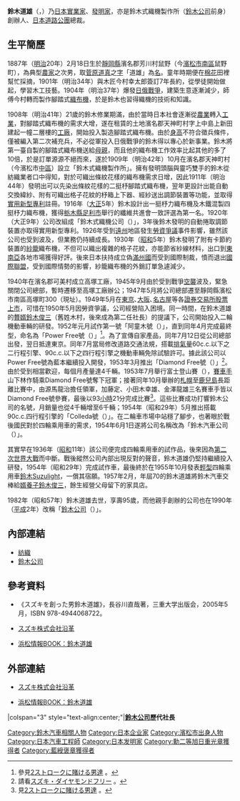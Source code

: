 {{Infobox Person
| name        = 鈴木道雄
| image       = Suzuki-Michio-bronze-statue.jpg
| caption     = 濱松市[[鈴木歷史館|鈴木歷史館]]的鈴木道雄銅像
| nationality = {{JPN}}
| birth_date  = 1887年2月18日
| birth_place = {{EOJ}}[[靜岡縣|靜岡縣]]濱名郡芳川村鼠野（今[[濱松市|濱松市]][[南區_(濱松市)|南區]]鼠野町）
| death_date  = {{death date and age|1982|10|27|1887|2|18}}
| death_place = {{JPN}}靜岡縣濱松市
| education   = 
| occupation  = 鈴木式織機製作所（[[鈴木公司|鈴木公司]]前身）創辦人（1909年10月至1957年2月）
| spouse      = 
| parents     = 母：鈴木マチ
| children    = [[入贅|贅婿]]：[[鈴木俊三|鈴木俊三]]（鈴木公司第二任社長）
}}
{{japanese|japanese=鈴木道雄|kana=すずき みちお|romaji=Suzuki Michio|image=}}
'''鈴木道雄'''（{{lang-ja|すずき みちお}}，{{bd|1887年|2月18日|1982年|10月27日|catIdx=S鈴木}}）乃[[日本|日本]][[實業家|實業家]]、[[發明家|發明家]]，亦是鈴木式織機製作所（[[鈴木公司|鈴木公司]]前身）創辦人、[[日本道路公團|日本道路公團]]總裁。

== 生平簡歷 ==
1887年（[[明治|明治]]20年）2月18日生於[[靜岡縣|靜岡縣]]濱名郡芳川村鼠野（今[[濱松市|濱松市]][[南區_(濱松市)|南區]]鼠野町），為典型[[農夫|農家]]之次男，取[[菅原道真|菅原道真]]之[[表字|字]]「道雄」為[[名字|名]]。童年時期便在[[棉花|棉花]]田裡幫忙採摘，1901年（明治34年）與木匠今村幸太郎簽訂7年長約，從學徒開始做起，學習木工技藝。1904年（明治37年）爆發[[日俄戰爭|日俄戰爭]]，建築生意逐漸減少，師傅今村轉而製作腳踏式[[織布機|織布機]]，於是鈴木也習得織機的技術和知識。

1908年（明治41年）21歲的鈴木修業期滿，由於當時日本社會逐漸從[[農業|農業]]轉入[[工業|工業]]，對腳踏式織布機的需求大增，遂在租賃的土地濱名郡天神町村字上中島上新田建起一幢二層樓的[[工廠|工廠]]，開始投入製造腳踏式織布機。由於[[人類身高|身高]]不符合徵兵條件，僅被編入第二次補充兵，不必從軍投入日俄戰爭的鈴木得以專心於新事業。鈴木將第一臺自製的腳踏式織布機送給[[母親|母親]]，而且他的織布機工作效率比起其他的多了10倍，於是訂單源源不絕而來，遂於1909年（明治42年）10月在濱名郡天神町村（今濱松市[[中區_(濱松市)|中區]]）設立「鈴木式織機製作所」。擁有發明頭腦與靈巧雙手的鈴木從紡織業者口中得知，對於可織出條紋花樣的織布機需求日增，因此1911年（明治44年）發明出可以先染出條紋花樣的二挺杼腳踏式織布機，翌年更設計出能自動交換緯紗、附有可織出格子花紋的杼箱上下器、經紗送出調節裝置等功能，並取得[[實用新型|實用新型]][[專利|專利]]註冊。1916年（[[大正|大正]]5年）鈴木設計出一挺杼力織布機及木鐵混製四挺杼力織布機，獲得[[栃木縣|栃木縣]][[足利市|足利市]]舉行的纖維共進會一致評選為第一名。1920年（大正9年）公司改組成「鈴木式織機公司（{{lang|ja|鈴木式織機株式会社}}）」，3年後鈴木發明的自動捲取調節裝置亦取得實用新型專利。1926年受到[[遠江國|遠州]]地區發生[[勞資爭議|勞資爭議]]事件影響，雖然該公司也受到波及，但業務仍持續成長。1930年（[[昭和|昭和]]5年）鈴木發明了附有卡節約裝置的[[紗籠|紗籠]]織布機，不但可以織出複雜的格子花紋，亦能節省紗線材料，出口到[[東南亞|東南亞]]各地市場獲得好評。後來日本扶持成立偽[[滿州國|滿州國]]而受到國際制裁，憤而退出[[國際聯盟|國際聯盟]]，受到國際情勢的影響，紗籠織布機的外銷訂單急遽減少。

1940年在濱名郡可美村成立高塚工廠，1945年9月由於受到戰爭[[空襲|空襲]]波及，緊急關閉公司總部，暫時遷移至高塚工廠辦公；1947年5月將公司總部遷至靜岡縣濱松市南區高塚町300（現址）。1949年5月在[[東京|東京]]､[[大阪市|大阪]]､[[名古屋|名古屋]]等各[[證券交易所|證券交易所]][[股票上市|股票上市]]，可惜在1950年5月因勞資爭議，公司經營陷入困境。同一時間，在鈴木道雄的[[入贅|贅婿]][[鈴木俊三|鈴木俊三]]（舊姓木村，後來成為第二任社長）的提議下，公司開始投入二輪機動車輛的研發。1952年元月試作第一號「阿童木號（{{lang|ja|アトム号}}）」，直到同年4月完成最終型，命名為「Power Free號（{{lang|ja|パワーフリー号}}）」<ref>參見{{ja}}[http://www1.suzuki.co.jp/motor/history/vol1_3.html 2ストロークに賭ける男達] {{Wayback|url=http://www1.suzuki.co.jp/motor/history/vol1_3.html |date=20160809111658 }}。</ref>。為了宣傳自家產品，同年7月12日從公司總部出發，翌日抵達東京。同年7月當局修改道路交通法規，搭載[[排氣量|排氣量]]60c.c.以下之二行程引擎、90c.c.以下之四行程引擎之機動車輛免除試驗許可。據此該公司以Power Free號為藍本繼續投入開發，1953年3月推出「Diamond Free號（{{lang|ja|ダイヤモンドフリー号}}）」<ref>請看{{ja}}[http://b50labo.blog134.fc2.com/blog-entry-65.html スズキ・ダイヤモンドフリー] {{Wayback|url=http://b50labo.blog134.fc2.com/blog-entry-65.html |date=20190724003155 }}。</ref>。由於受到相當歡迎，每個月產量達4千輛。1953年7月舉行富士登山賽（{{lang|ja|富士登山レース}}），[[賽車手|賽車手]]山下林作騎乘Diamond Free號奪下冠軍；接著同年10月舉辦的[[札幌|札幌]]至[[鹿兒島縣|鹿兒島]]長距離比賽中，由源馬龍治擔任領軍，加藤定、小田木幸雄、金澤龍雄三名賽車手皆以Diamond Free號參賽，最後以93[[小時|小時]]21分完成比賽<ref>見{{ja}}[http://www1.suzuki.co.jp/motor/history/vol1_5.html 2ストロークに賭ける男達] {{Wayback|url=http://www1.suzuki.co.jp/motor/history/vol1_5.html |date=20141129060417 }}。</ref>。這些比賽成功打響鈴木公司的名號，月銷量也從4千輛增至6千輛；1954年（昭和29年）5月推出搭載90c.c.四行程引擎的「Colleda號（{{lang|ja|コレダ号CO型}}）」。在二輪車市場中站穩了腳步，也著眼於戰後國民對於四輪乘用車的需求，1954年6月1日遂將公司名稱改為「鈴木汽車公司（{{lang|ja|鈴木自動車株式会社}}）」。

其實早在1936年（[[昭和|昭和]]11年）該公司便完成四輪乘用車的試作品，後來因為[[第二次世界大戰|第二次世界大戰]]而中斷。戰後縱然公司內部出現反對的聲音，鈴木道雄仍堅持繼續投入研發，1954年（昭和29年）完成試作車，最後終於在1955年10月發表[[輕型車|輕型]]四輪乘用車[[鈴木Suzulight|鈴木Suzulight]]，一償其宿願。1957年2月，年屆70的鈴木道雄將鈴木汽車交棒給[[婿養子|婿養子]][[鈴木俊三|鈴木俊三]]，餘生經營父母留下的家具店。

1982年（昭和57年）鈴木道雄去世，享壽95歲，而他親手創辦的公司也在1990年（[[平成|平成]]2年）改稱「[[鈴木公司|鈴木公司]]（{{lang|ja|スズキ株式会社}}）」。

== 內部連結 ==
* [[紡織|紡織]]
* [[鈴木公司|鈴木公司]]

== 參考資料 ==
* 《スズキを創った男鈴木道雄》，長谷川直哉著，三重大学出版会，2005年5月，ISBN 978-4944068722。
* {{ja}}[http://www.suzuki.co.jp/about/development/ スズキ株式会社沿革] {{Wayback|url=http://www.suzuki.co.jp/about/development/ |date=20190327085728 }}
* {{ja}}[http://www.hamamatsu-books.jp/category/detail/4c8db56a12889.html 浜松情報BOOK：鈴木道雄] {{Wayback|url=http://www.hamamatsu-books.jp/category/detail/4c8db56a12889.html |date=20200710023854 }}
{{reflist}}

== 外部連結 ==
* {{ja}}[http://www.suzuki.co.jp/about/development/ スズキ株式会社沿革] {{Wayback|url=http://www.suzuki.co.jp/about/development/ |date=20190327085728 }}
* {{ja}}[http://www.hamamatsu-books.jp/category/detail/4c8db56a12889.html 浜松情報BOOK：鈴木道雄] {{Wayback|url=http://www.hamamatsu-books.jp/category/detail/4c8db56a12889.html |date=20200710023854 }}

{{start box}}
|colspan="3" style="text-align:center;"|'''[[鈴木公司|鈴木公司]]歷代社長'''
{{s-before|}}
{{s-title|第1任社長|1909年10月－1957年2月}}
{{s-after|[[鈴木俊三|鈴木俊三]]}}
{{end box}}

{{DEFAULTSORT:Suzuki, Michio}}
[[Category:鈴木汽車相關人物|Category:鈴木汽車相關人物]]
[[Category:日本企业家|Category:日本企业家]]
[[Category:濱松市出身人物|Category:濱松市出身人物]]
[[Category:日本汽車工程師|Category:日本汽車工程師]]
[[Category:日本发明家|Category:日本发明家]]
[[Category:勳二等旭日重光章獲得者|Category:勳二等旭日重光章獲得者]]
[[Category:藍綬褒章獲得者|Category:藍綬褒章獲得者]]